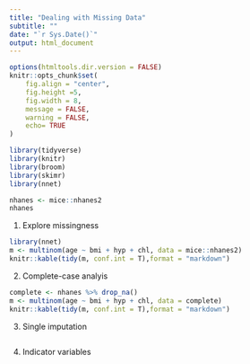 ```yaml
---
title: "Dealing with Missing Data"
subtitle: ""
date: "`r Sys.Date()`"
output: html_document
---
```

```r
options(htmltools.dir.version = FALSE)
knitr::opts_chunk$set(
	fig.align = "center",
	fig.height =5,
	fig.width = 8,
	message = FALSE,
	warning = FALSE,
	echo= TRUE
)
```

```r
library(tidyverse)
library(knitr)
library(broom)
library(skimr)
library(nnet)
```

```r
nhanes <- mice::nhanes2
nhanes
```

1. Explore missingness 

```r
library(nnet)
m <- multinom(age ~ bmi + hyp + chl, data = mice::nhanes2)
knitr::kable(tidy(m, conf.int = T),format = "markdown")
```


2. Complete-case analyis

```r
complete <- nhanes %>% drop_na()
m <- multinom(age ~ bmi + hyp + chl, data = complete)
knitr::kable(tidy(m, conf.int = T),format = "markdown")
```


3. Single imputation 

```r

```


4. Indicator variables

```r

```




